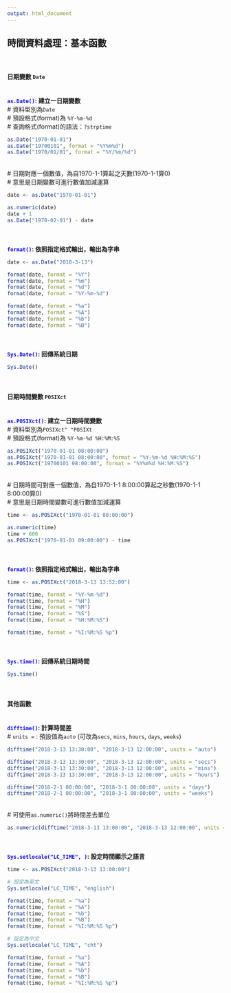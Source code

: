 ```yaml
---
output: html_document
---
```


##  **時間資料處理：基本函數**<br />
<br />

#### **日期變數 `Date`**<br />
<br />
**<font color=blue>`as.Date()`</font>: 建立一日期變數**<br />
\# 資料型別為`Date`<br />
\# 預設格式(format)為 `%Y-%m-%d`<br />
\# 查詢格式(format)的語法：`?strptime`<br />
```r
as.Date("1970-01-01")
as.Date("19700101", format = "%Y%m%d")
as.Date("1970/01/01", format = "%Y/%m/%d")
```
<br />
\# 日期對應一個數值，為自1970-1-1算起之天數(1970-1-1算0)<br />
\# 意思是日期變數可進行數值加減運算<br />
```r
date <- as.Date("1970-01-01")

as.numeric(date)
date + 1
as.Date("1970-02-01") - date
```
<br />
<br />
**<font color=blue>`format()`</font>: 依照指定格式輸出，輸出為字串**<br />
```r
date <- as.Date("2018-3-13")

format(date, format = "%Y")
format(date, format = "%m")
format(date, format = "%d")
format(date, format = "%Y-%m-%d")

format(date, format = "%a")
format(date, format = "%A")
format(date, format = "%b")
format(date, format = "%B")
```
<br />
<br />
**<font color=blue>`Sys.Date()`</font>: 回傳系統日期**<br />
```r
Sys.Date()
```
<br />

#### **日期時間變數 `POSIXct`**<br />
<br />
**<font color=blue>`as.POSIXct()`</font>: 建立一日期時間變數**<br />
\# 資料型別為`POSIXct" "POSIXt`<br />
\# 預設格式(format)為 `%Y-%m-%d %H:%M:%S`<br />
```r
as.POSIXct("1970-01-01 08:00:00")
as.POSIXct("1970-01-01 08:00:00", format = "%Y-%m-%d %H:%M:%S")
as.POSIXct("19700101 08:00:00", format = "%Y%m%d %H:%M:%S")
```
<br />
\# 日期時間可對應一個數值，為自1970-1-1 8:00:00算起之秒數(1970-1-1 8:00:00算0)<br />
\# 意思是日期時間變數可進行數值加減運算<br />
```r
time <- as.POSIXct("1970-01-01 08:00:00")

as.numeric(time)
time + 600
as.POSIXct("1970-01-01 09:00:00") - time
```
<br />
<br />
**<font color=blue>`format()`</font>: 依照指定格式輸出，輸出為字串**<br />
```r
time <- as.POSIXct("2018-3-13 13:52:00")

format(time, format = "%Y-%m-%d")
format(time, format = "%H")
format(time, format = "%M")
format(time, format = "%S")
format(time, format = "%H:%M:%S")

format(time, format = "%I:%M:%S %p")
```
<br />
<br />
**<font color=blue>`Sys.time()`</font>: 回傳系統日期時間**<br />
```r
Sys.time()
```
<br />

#### **其他函數**<br />
<br />
**<font color=blue>`difftime()`</font>: 計算時間差**<br />
\# `units =` : 預設值為`auto` (可改為`secs`, `mins`, `hours`, `days`, `weeks`)<br />
```r
difftime("2018-3-13 13:30:00", "2018-3-13 12:00:00", units = "auto")

difftime("2018-3-13 13:30:00", "2018-3-13 12:00:00", units = "secs")
difftime("2018-3-13 13:30:00", "2018-3-13 12:00:00", units = "mins")
difftime("2018-3-13 13:30:00", "2018-3-13 12:00:00", units = "hours")

difftime("2018-2-1 00:00:00", "2018-3-1 00:00:00", units = "days")
difftime("2018-2-1 00:00:00", "2018-3-1 00:00:00", units = "weeks")
```
<br />
\# 可使用`as.numeric()`將時間差去單位
```r
as.numeric(difftime("2018-3-13 13:00:00", "2018-3-13 12:00:00", units = "secs"))
```
<br />
<br />
**<font color=blue>`Sys.setlocale("LC_TIME", )`</font>: 設定時間顯示之語言**<br />
```r
time <- as.POSIXct("2018-3-13 13:00:00")

# 設定為英文
Sys.setlocale("LC_TIME", "english")

format(time, format = "%a")
format(time, format = "%A")
format(time, format = "%b")
format(time, format = "%B")
format(time, format = "%I:%M:%S %p")

# 設定為中文
Sys.setlocale("LC_TIME", "cht")

format(time, format = "%a")
format(time, format = "%A")
format(time, format = "%b")
format(time, format = "%B")
format(time, format = "%I:%M:%S %p")
```


